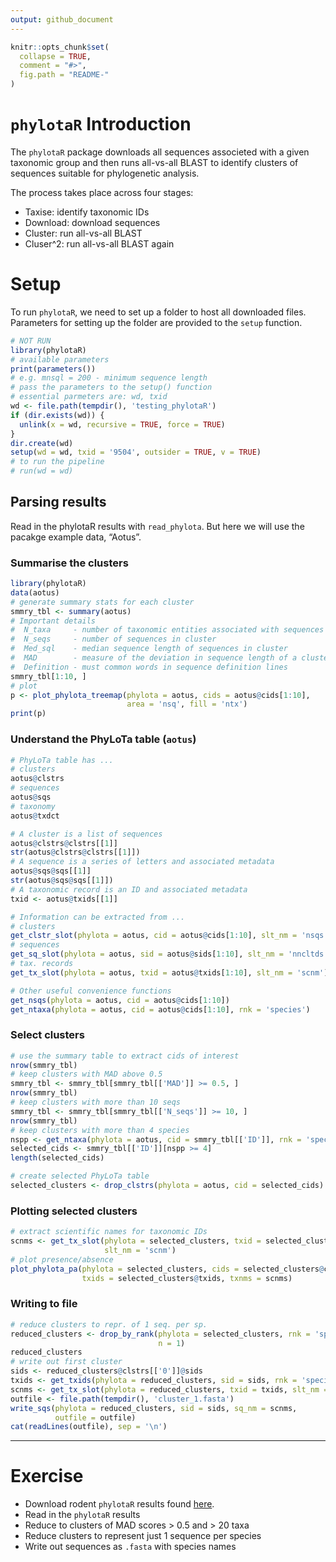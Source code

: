 ```yaml
---
output: github_document
---
```


```r
knitr::opts_chunk$set(
  collapse = TRUE,
  comment = "#>",
  fig.path = "README-"
)
```

# `phylotaR` Introduction

The `phylotaR` package downloads all sequences associeted with a given
taxonomic group and then runs all-vs-all BLAST to identify clusters of
sequences suitable for phylogenetic analysis.

The process takes place across four stages:

* Taxise: identify taxonomic IDs
* Download: download sequences
* Cluster: run all-vs-all BLAST
* Cluser^2: run all-vs-all BLAST again

# Setup

To run `phylotaR`, we need to set up a folder to host all downloaded files.
Parameters for setting up the folder are provided to the `setup` function.

```r
# NOT RUN
library(phylotaR)
# available parameters
print(parameters())
# e.g. mnsql = 200 - minimum sequence length
# pass the parameters to the setup() function
# essential parmeters are: wd, txid
wd <- file.path(tempdir(), 'testing_phylotaR')
if (dir.exists(wd)) {
  unlink(x = wd, recursive = TRUE, force = TRUE)
}
dir.create(wd)
setup(wd = wd, txid = '9504', outsider = TRUE, v = TRUE)
# to run the pipeline
# run(wd = wd)
```


## Parsing results

Read in the phylotaR results with `read_phylota`. But here we will use the
pacakge example data, "Aotus".

### Summarise the clusters

```r
library(phylotaR)
data(aotus)
# generate summary stats for each cluster
smmry_tbl <- summary(aotus)
# Important details
#  N_taxa     - number of taxonomic entities associated with sequences in cluster
#  N_seqs     - number of sequences in cluster
#  Med_sql    - median sequence length of sequences in cluster
#  MAD        - measure of the deviation in sequence length of a cluster
#  Definition - must common words in sequence definition lines
smmry_tbl[1:10, ]
# plot
p <- plot_phylota_treemap(phylota = aotus, cids = aotus@cids[1:10],
                          area = 'nsq', fill = 'ntx')
print(p)
```

### Understand the PhyLoTa table (`aotus`)

```r
# PhyLoTa table has ...
# clusters
aotus@clstrs
# sequences
aotus@sqs
# taxonomy
aotus@txdct

# A cluster is a list of sequences
aotus@clstrs@clstrs[[1]]
str(aotus@clstrs@clstrs[[1]])
# A sequence is a series of letters and associated metadata
aotus@sqs@sqs[[1]]
str(aotus@sqs@sqs[[1]])
# A taxonomic record is an ID and associated metadata
txid <- aotus@txids[[1]]

# Information can be extracted from ...
# clusters
get_clstr_slot(phylota = aotus, cid = aotus@cids[1:10], slt_nm = 'nsqs')
# sequences
get_sq_slot(phylota = aotus, sid = aotus@sids[1:10], slt_nm = 'nncltds')
# tax. records
get_tx_slot(phylota = aotus, txid = aotus@txids[1:10], slt_nm = 'scnm')

# Other useful convenience functions
get_nsqs(phylota = aotus, cid = aotus@cids[1:10])
get_ntaxa(phylota = aotus, cid = aotus@cids[1:10], rnk = 'species')
```

### Select clusters

```r
# use the summary table to extract cids of interest
nrow(smmry_tbl)
# keep clusters with MAD above 0.5
smmry_tbl <- smmry_tbl[smmry_tbl[['MAD']] >= 0.5, ]
nrow(smmry_tbl)
# keep clusters with more than 10 seqs
smmry_tbl <- smmry_tbl[smmry_tbl[['N_seqs']] >= 10, ]
nrow(smmry_tbl)
# keep clusters with more than 4 species
nspp <- get_ntaxa(phylota = aotus, cid = smmry_tbl[['ID']], rnk = 'species')
selected_cids <- smmry_tbl[['ID']][nspp >= 4]
length(selected_cids)

# create selected PhyLoTa table
selected_clusters <- drop_clstrs(phylota = aotus, cid = selected_cids)
```

### Plotting selected clusters

```r
# extract scientific names for taxonomic IDs
scnms <- get_tx_slot(phylota = selected_clusters, txid = selected_clusters@txids,
                     slt_nm = 'scnm')
# plot presence/absence
plot_phylota_pa(phylota = selected_clusters, cids = selected_clusters@cids,
                txids = selected_clusters@txids, txnms = scnms)
```

### Writing to file

```r
# reduce clusters to repr. of 1 seq. per sp.
reduced_clusters <- drop_by_rank(phylota = selected_clusters, rnk = 'species',
                                 n = 1)
reduced_clusters
# write out first cluster
sids <- reduced_clusters@clstrs[['0']]@sids
txids <- get_txids(phylota = reduced_clusters, sid = sids, rnk = 'species')
scnms <- get_tx_slot(phylota = reduced_clusters, txid = txids, slt_nm = 'scnm')
outfile <- file.path(tempdir(), 'cluster_1.fasta')
write_sqs(phylota = reduced_clusters, sid = sids, sq_nm = scnms,
          outfile = outfile)
cat(readLines(outfile), sep = '\n')
```

* * *

# Exercise

* Download rodent `phylotaR` results found [here](https://drive.google.com/uc?export=download&id=1kUCKsLflUistf7ZnBKCsWZeh269u5ec1).
* Read in the `phylotaR` results
* Reduce to clusters of MAD scores > 0.5 and > 20 taxa
* Reduce clusters to represent just 1 sequence per species
* Write out sequences as `.fasta` with species names

